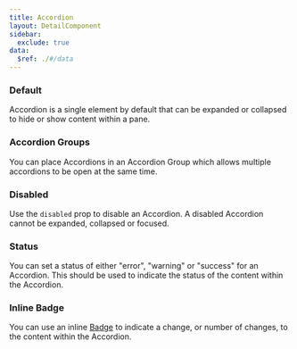 ```yaml
---
title: Accordion
layout: DetailComponent
sidebar:
  exclude: true
data:
  $ref: ./#/data
---
```


<LivePreviewControls>
<LivePreview componentName="accordion" exampleName="Default" >

### Default

Accordion is a single element by default that can be expanded or collapsed to hide or show content within a pane.

</LivePreview>
<LivePreview componentName="accordion" exampleName="AccordionGroups" >

### Accordion Groups

You can place Accordions in an Accordion Group which allows multiple accordions to be open at the same time.

</LivePreview>
<LivePreview componentName="accordion" exampleName="Disabled" >

### Disabled

Use the `disabled` prop to disable an Accordion. A disabled Accordion cannot be expanded, collapsed or focused.

</LivePreview>
<LivePreview componentName="accordion" exampleName="Status" >

### Status

You can set a status of either "error", "warning" or "success" for an Accordion. This should be used to indicate the status of the content within the Accordion.

</LivePreview>
<LivePreview componentName="accordion" exampleName="InlineBadge" >

### Inline Badge

You can use an inline [Badge](/salt/components/badge) to indicate a change, or number of changes, to the content within the Accordion.

</LivePreview>
</LivePreviewControls>
